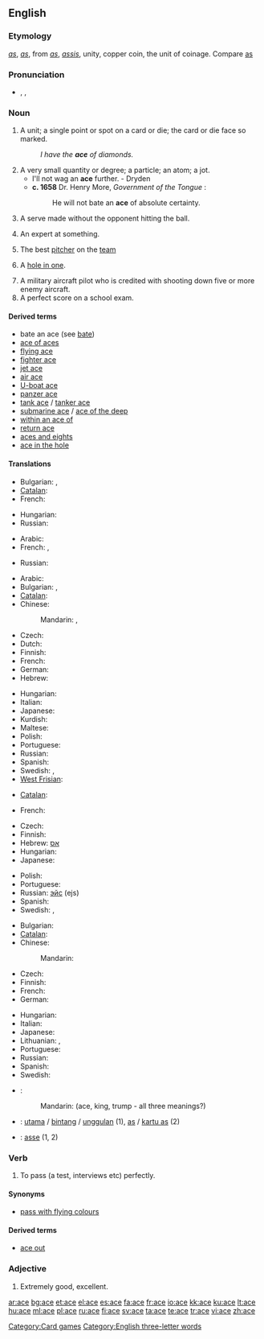 {{also|Ace|ACE|aĉe|ače|-acé}}
==English==

===Etymology===
{{etyl|ang}} ''[[as]]'', {{etyl|fr}} ''[[as]]'', from {{etyl|la}} ''[[as]]'', ''[[assis]]'', unity, copper coin, the unit of coinage. Compare [[as]]

===Pronunciation===
* {{enPR|ās}}, {{IPA|/eɪs/}}, {{SAMPA|/eIs/}}
*: {{rhymes|eɪs}}

===Noun===
{{en-noun}}

# A unit; a single point or spot on a card or die; the card or die face so marked.
#: ''I have the '''ace''' of diamonds.''
# A very small quantity or degree; a particle; an atom; a jot.
#* I'll not wag an '''ace''' further. - Dryden
#* '''c. 1658''' Dr. Henry More, ''Government of the Tongue'' :
#*: He will not bate an '''ace''' of absolute certainty.
# {{tennis}} A serve made without the opponent hitting the ball.
# An expert at something.
# {{baseball}} The best [[pitcher]] on the [[team]]
# {{golf}} A [[hole in one]].
# A military aircraft pilot who is credited with shooting down five or more enemy aircraft.
# A perfect score on a school exam.

====Derived terms====
* bate an ace (see [[bate]])
* [[ace of aces]]
* [[flying ace]]
* [[fighter ace]]
* [[jet ace]]
* [[air ace]]
* [[U-boat ace]]
* [[panzer ace]]
* [[tank ace]] / [[tanker ace]]
* [[submarine ace]] / [[ace of the deep]]
* [[within an ace of]]
* [[return ace]]
* [[aces and eights]]
* [[ace in the hole]]

====Translations====
{{trans-top|unit}}
* Bulgarian: {{t|bg|едно|tr=edno|sc=Cyrl}},  {{t+|bg|единица|f|tr=ediníca|sc=Cyrl}}
* [[Catalan]]: {{t-|ca|as|m}}
* French: {{t|fr|as|m}}
{{trans-mid}}
* Hungarian: {{t+|hu|egy}}
* Russian: {{t+|ru|единица|f|tr=jediníca|sc=Cyrl}}
{{trans-bottom}}

{{trans-top|A very small quantity or degree; a particle; an atom; a jot}}
* Arabic: {{t-|ar|ذرة|f|tr=dhárra|sc=Arab}}
* French: {{t|fr|iota|m}},  {{t|fr|chouïa|m}}
{{trans-mid}}
* Russian: {{t+|ru|йота|f|tr=jóta|sc=Cyrl}}
{{trans-bottom}}

{{trans-top|card with a single spot}}
* Arabic: {{t-|ar|آس|m|tr='aas|sc=Arab}}
* Bulgarian: {{t|bg|асо|tr=áso|sc=Cyrl}},  {{t|bg|туз|m|tr=tuz|sc=Cyrl}}
* [[Catalan]]: {{t-|ca|as|m}}
* Chinese:
*: Mandarin: {{t|cmn|尖兒|sc=Hani|xs=Mandarin}},  {{t|cmn|尖儿|tr=jiānr|sc=Hani|xs=Mandarin}}
* Czech: {{t+|cs|eso|n}}
* Dutch: {{t+|nl|aas|m}}
* Finnish: {{t+|fi|ässä}}
* French: {{t+|fr|as|m}}
* German: {{t+|de|As|n|alt=Ass}}
* Hebrew: {{t|he|אס|m|sc=Hebr}}
{{trans-mid}}
* Hungarian: {{t+|hu|ász}}
* Italian: {{t+|it|asso|m}}
* Japanese: {{t+|ja|エース|tr=ēsu|sc=Jpan}}
* Kurdish: {{t+|ku|ئاس|sc=ku-Arab}}
* Maltese: {{t-|mt|ass|xs=Maltese}}
* Polish: {{t+|pl|as|m}}
* Portuguese: {{t+|pt|ás|m}}
* Russian: {{t|ru|туз|m|tr=tuz|sc=Cyrl}}
* Spanish: {{t+|es|as|m}}
* Swedish: {{t+|sv|ess|n}}, {{t+|sv|äss|n}}
* [[West Frisian]]: {{t-|fy|aas|xs=West Frisian}}
{{trans-bottom}}

{{trans-top|die face with a single spot}}
* [[Catalan]]: {{t-|ca|as|m}}
{{trans-mid}}
* French: {{t+|fr|as|m}}
{{trans-bottom}}

{{trans-see|[[iota]], [[jot]]}}

{{trans-top|point scored in tennis without the opponent hitting the ball}}
* Czech: {{t+|cs|eso|n}}
* Finnish: {{t+|fi|ässä}}
* Hebrew: [[אס]] {{m}}
* Hungarian: {{t+|hu|ász}}
* Japanese: {{t+|ja|エース|tr=ēsu|sc=Jpan}}
{{trans-mid}}
* Polish: {{t+|pl|as|m}}
* Portuguese: {{t-|pt|ace|m}}
* Russian: [[эйс]] (ejs) {{m}}
* Spanish: {{t+|es|ace|m}}
* Swedish: {{t+|sv|äss|n}}, {{t+|sv|serveäss|n}}
{{trans-bottom}}

{{trans-top|expert}}
* Bulgarian: {{t|bg|ас|m|tr=as|sc=Cyrl}}
* [[Catalan]]: {{qualifier|sports}} {{t-|ca|as|m}}
* Chinese:
*: Mandarin: {{t|cmn|高手|tr=gāoshǒu|sc=Hani|xs=Mandarin}}
* Czech: {{t+|cs|eso|n}}
* Finnish: {{t+|fi|ässä}}
* French: {{t+|fr|as|m}}
* German: {{t+|de|Ass|n}}
{{trans-mid}}
* Hungarian: {{t+|hu|ász}}
* Italian: {{t+|it|asso|m}}
* Japanese: {{t+|ja|エース|tr=ēsu|sc=Jpan}}
* Lithuanian: {{t+|lt|asas|m|xs=Lithuanian}}, {{t+|lt|asė|f|xs=Lithuanian}}
* Portuguese: {{t+|pt|ás|m}}
* Russian: {{t|ru|ас|m|tr=as|sc=Cyrl}}
* Spanish: {{t-|es|es|m}}
* Swedish: {{t+|sv|äss|n}}
{{trans-bottom}}

{{checktrans-top}}
* {{ttbc|Chinese}}:
*: Mandarin: {{t|cmn|王牌|tr=wángpái|sc=Hani|xs=Mandarin}} (ace, king, trump - all three meanings?)
* {{ttbc|Indonesian}}: [[utama]] / [[bintang]] / [[unggul]]an (1), [[as]] / [[kartu as]] (2)
{{trans-mid}}
* {{ttbc|Interlingua}}: [[asse]] (1, 2)
{{trans-bottom}}

===Verb===
{{en-verb|ac|ing}}

# To pass (a test, interviews etc) perfectly.

====Synonyms====
* [[pass with flying colours]]

====Derived terms====
* [[ace out]]

===Adjective===
{{en-adj|-}}

# {{informal}} Extremely good, excellent.

{{anagrams:en/ace}}

[[Category:Card games]]
[[Category:English three-letter words]]

[[ar:ace]]
[[bg:ace]]
[[et:ace]]
[[el:ace]]
[[es:ace]]
[[fa:ace]]
[[fr:ace]]
[[io:ace]]
[[kk:ace]]
[[ku:ace]]
[[lt:ace]]
[[hu:ace]]
[[ml:ace]]
[[pl:ace]]
[[ru:ace]]
[[fi:ace]]
[[sv:ace]]
[[ta:ace]]
[[te:ace]]
[[tr:ace]]
[[vi:ace]]
[[zh:ace]]